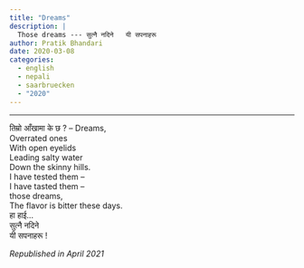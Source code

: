 ```yaml
---
title: "Dreams"
description: |
  Those dreams --- सुत्नै नदिने   यी सपनाहरू
author: Pratik Bhandari
date: 2020-03-08
categories:
  - english
  - nepali
  - saarbruecken
  - "2020"
---
```


<!-- Oh, so some links brought you here. Cool.\ -->

***

तिम्रो आँखामा के छ ? -- Dreams,
\
Overrated ones\
With open eyelids\
Leading salty water\
Down the skinny hills.\
I have tested them --\
I have tasted them --\
those dreams,\
The flavor is bitter these days.\
हा हाई...\
सुत्नै नदिने
\
यी सपनाहरू !

_Republished in April 2021_